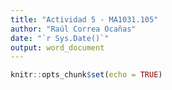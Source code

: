 ---
title: "Actividad 5 - MA1031.105"
author: "Raúl Correa Ocañas"
date: "`r Sys.Date()`"
output: word_document
---

```{r setup, include=FALSE}
knitr::opts_chunk$set(echo = TRUE)
```

